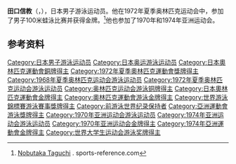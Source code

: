 {{Infobox sportsperson
| name           = 田口信教
|show-medals=yes
|medaltemplates={{MedalSport | 男子[[游泳|游泳]]}}
{{MedalCountry | {{JPN}} }}
{{MedalCompetition|[[奥林匹克运动会|奥林匹克运动会]]}}
{{MedalGold   |[[1972年夏季奥林匹克运动会|1972年 慕尼黑]]| [[1972年夏季奧林匹克運動會游泳比賽|100米蛙泳]]}}
{{MedalBronze |[[1972年夏季奥林匹克运动会|1972年 慕尼黑]]| [[1972年夏季奧林匹克運動會游泳比賽|200米蛙泳]]}}
}}

'''田口信教'''（{{jpn|j=田口 信教|hg=たぐち のぶたか|rm=Taguchi Nobutaka}}，{{bd|1951年|6月18日|||}}），日本男子游泳运动员。他在1972年夏季奥林匹克运动会中，参加了男子100米蛙泳比赛并获得金牌。<ref name=sr>[http://www.sports-reference.com/olympics/athletes/ta/nobutaka-taguchi-1.html Nobutaka Taguchi] {{Wayback|url=http://www.sports-reference.com/olympics/athletes/ta/nobutaka-taguchi-1.html |date=20120719131359 }}. sports-reference.com</ref>他也参加了1970年和1974年亚洲运动会。

== 参考资料 ==
{{Reflist}}

{{奥林匹克运动会游泳比赛男子100米蛙泳冠军}}
{{亚洲运动会游泳比赛男子100米蛙泳冠军}}
{{亚洲运动会游泳比赛男子200米蛙泳冠军}}

{{Authority control}}
{{DEFAULTSORT:Taguchi Nobutaka}}
[[Category:日本男子游泳运动员|Category:日本男子游泳运动员]]
[[Category:日本奥运游泳运动员|Category:日本奥运游泳运动员]]
[[Category:日本奧林匹克運動會銅牌得主|Category:日本奧林匹克運動會銅牌得主]]
[[Category:1972年夏季奧林匹克運動會獎牌得主|Category:1972年夏季奧林匹克運動會獎牌得主]]
[[Category:1968年夏季奥林匹克运动会游泳运动员|Category:1968年夏季奥林匹克运动会游泳运动员]]
[[Category:1972年夏季奥林匹克运动会游泳运动员|Category:1972年夏季奥林匹克运动会游泳运动员]]
[[Category:奥林匹克运动会游泳铜牌得主|Category:奥林匹克运动会游泳铜牌得主]]
[[Category:日本奧林匹克運動會金牌得主|Category:日本奧林匹克運動會金牌得主]]
[[Category:奧林匹克運動會游泳金牌得主|Category:奧林匹克運動會游泳金牌得主]]
[[Category:世界游泳錦標賽游泳賽事獎牌得主|Category:世界游泳錦標賽游泳賽事獎牌得主]]
[[Category:前游泳世界纪录保持者|Category:前游泳世界纪录保持者]]
[[Category:亞洲運動會游泳獎牌得主|Category:亞洲運動會游泳獎牌得主]]
[[Category:1970年亚洲运动会游泳运动员|Category:1970年亚洲运动会游泳运动员]]
[[Category:1974年亚洲运动会游泳运动员|Category:1974年亚洲运动会游泳运动员]]
[[Category:1970年亚洲运动会金牌得主|Category:1970年亚洲运动会金牌得主]]
[[Category:1974年亞洲運動會金牌得主|Category:1974年亞洲運動會金牌得主]]
[[Category:世界大学生运动会游泳奖牌得主|Category:世界大学生运动会游泳奖牌得主]]